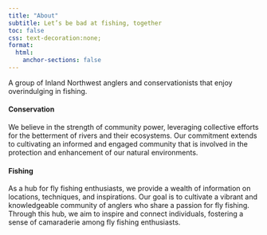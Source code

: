 ```yaml
---
title: "About"
subtitle: Let’s be bad at fishing, together
toc: false
css: text-decoration:none;
format:
  html: 
    anchor-sections: false
---
```


```{=html}

<style>
  body::before {
    content: "";
    position: fixed;
    top: 0;
    left: 0;
    width: 85%;
    height: 85%;
    z-index: -1;
    background-image: url("/images/stoneb.png");
    background-size: 100%;
    background-repeat: no-repeat;
    background-position: center center;
    opacity: 0.19;
    transform: rotate(23deg);
  }

  @media (max-width: 768px) {
    body::before {
      transform: rotate(40deg); /* Reset rotation for smaller screens */
      top: 0;
      left: 0;
      width: 100%;
      height: 100%;
      background-size: 110%;
    }
  }
</style>
```

::: {style="text-align: left"}
A group of Inland Northwest anglers and conservationists that enjoy overindulging in fishing.

#### **Conservation**

We believe in the strength of community power, leveraging collective efforts for the betterment of rivers and their ecosystems. Our commitment extends to cultivating an informed and engaged community that is involved in the protection and enhancement of our natural environments.

#### **Fishing**

As a hub for fly fishing enthusiasts, we provide a wealth of information on locations, techniques, and inspirations. Our goal is to cultivate a vibrant and knowledgeable community of anglers who share a passion for fly fishing. Through this hub, we aim to inspire and connect individuals, fostering a sense of camaraderie among fly fishing enthusiasts.
:::
